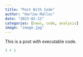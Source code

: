 ```yaml
---
title: "Post With Code"
author: "Harlow Malloc"
date: "2023-02-12"
categories: [news, code, analysis]
image: "image.jpg"
---
```


This is a post with executable code.

```r
1 + 1
```
